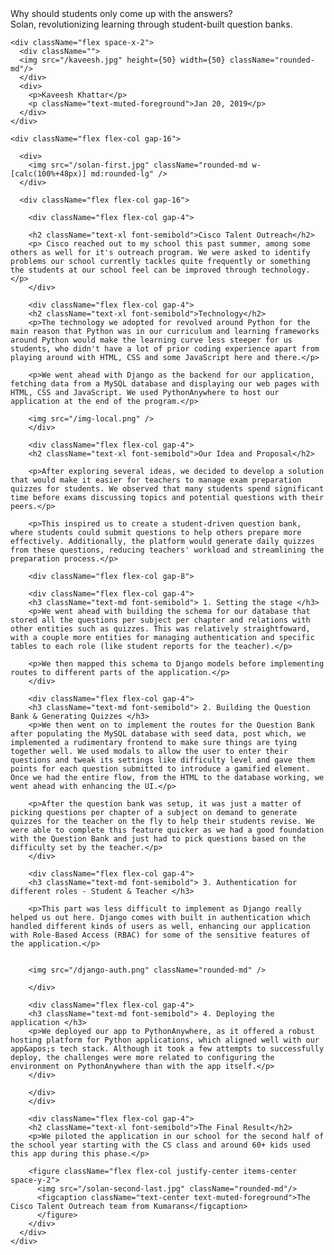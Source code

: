 <div className="animate-in prose">
  <div className="flex flex-col gap-4">
      <div className="text-3xl font-bold leading-tight tracking-tight text-primary">
        Why should students only come up with the answers?
      </div>
      <div className="text-muted-foreground">
        Solan, revolutionizing learning through student-built question banks.
      </div>

    <div className="flex space-x-2">
      <div className="">
      <img src="/kaveesh.jpg" height={50} width={50} className="rounded-md"/>
      </div>
      <div>
        <p>Kaveesh Khattar</p>
        <p className="text-muted-foreground">Jan 20, 2019</p>
      </div>
    </div>

    <div className="flex flex-col gap-16">

      <div>
        <img src="/solan-first.jpg" className="rounded-md w-[calc(100%+48px)] md:rounded-lg" />
      </div>

      <div className="flex flex-col gap-16">

        <div className="flex flex-col gap-4">

        <h2 className="text-xl font-semibold">Cisco Talent Outreach</h2>
        <p> Cisco reached out to my school this past summer, among some others as well for it's outreach program. We were asked to identify problems our school currently tackles quite frequently or something the students at our school feel can be improved through technology.</p>
        </div>

        <div className="flex flex-col gap-4">
        <h2 className="text-xl font-semibold">Technology</h2>
        <p>The technology we adopted for revolved around Python for the main reason that Python was in our curriculum and learning frameworks around Python would make the learning curve less steeper for us students, who didn't have a lot of prior coding experience apart from playing around with HTML, CSS and some JavaScript here and there.</p>

        <p>We went ahead with Django as the backend for our application, fetching data from a MySQL database and displaying our web pages with HTML, CSS and JavaScript. We used PythonAnywhere to host our application at the end of the program.</p>

        <img src="/img-local.png" />
        </div>

        <div className="flex flex-col gap-4">
        <h2 className="text-xl font-semibold">Our Idea and Proposal</h2>

        <p>After exploring several ideas, we decided to develop a solution that would make it easier for teachers to manage exam preparation quizzes for students. We observed that many students spend significant time before exams discussing topics and potential questions with their peers.</p>

        <p>This inspired us to create a student-driven question bank, where students could submit questions to help others prepare more effectively. Additionally, the platform would generate daily quizzes from these questions, reducing teachers' workload and streamlining the preparation process.</p>

        <div className="flex flex-col gap-8">

        <div className="flex flex-col gap-4">
        <h3 className="text-md font-semibold"> 1. Setting the stage </h3>
        <p>We went ahead with building the schema for our database that stored all the questions per subject per chapter and relations with other entities such as quizzes. This was relatively straightfoward, with a couple more entities for managing authentication and specific tables to each role (like student reports for the teacher).</p>

        <p>We then mapped this schema to Django models before implementing routes to different parts of the application.</p>
        </div>

        <div className="flex flex-col gap-4">
        <h3 className="text-md font-semibold"> 2. Building the Question Bank & Generating Quizzes </h3>
        <p>We then went on to implement the routes for the Question Bank after populating the MySQL database with seed data, post which, we implemented a rudimentary frontend to make sure things are tying together well. We used modals to allow the user to enter their questions and tweak its settings like difficulty level and gave them points for each question submitted to introduce a gamified element. Once we had the entire flow, from the HTML to the database working, we went ahead with enhancing the UI.</p>

        <p>After the question bank was setup, it was just a matter of picking questions per chapter of a subject on demand to generate quizzes for the teacher on the fly to help their students revise. We were able to complete this feature quicker as we had a good foundation with the Question Bank and just had to pick questions based on the difficulty set by the teacher.</p>
        </div>

        <div className="flex flex-col gap-4">
        <h3 className="text-md font-semibold"> 3. Authentication for different roles - Student & Teacher </h3>

        <p>This part was less difficult to implement as Django really helped us out here. Django comes with built in authentication which handled different kinds of users as well, enhancing our application with Role-Based Access (RBAC) for some of the sensitive features of the application.</p>
        

        <img src="/django-auth.png" className="rounded-md" />

        </div>

        <div className="flex flex-col gap-4">
        <h3 className="text-md font-semibold"> 4. Deploying the application </h3>
        <p>We deployed our app to PythonAnywhere, as it offered a robust hosting platform for Python applications, which aligned well with our app&apos;s tech stack. Although it took a few attempts to successfully deploy, the challenges were more related to configuring the environment on PythonAnywhere than with the app itself.</p>
        </div>
        
        </div>
        </div>

        <div className="flex flex-col gap-4">
        <h2 className="text-xl font-semibold">The Final Result</h2>
        <p>We piloted the application in our school for the second half of the school year starting with the CS class and around 60+ kids used this app during this phase.</p>

        <figure className="flex flex-col justify-center items-center space-y-2">
          <img src="/solan-second-last.jpg" className="rounded-md"/>
          <figcaption className="text-center text-muted-foreground">The Cisco Talent Outreach team from Kumarans</figcaption>
          </figure>
        </div>
      </div>
    </div>

  </div>
</div>
